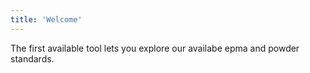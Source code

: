 ```yaml
---
title: 'Welcome'
---
```


The first available tool lets you explore our availabe epma and powder standards.